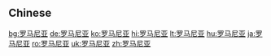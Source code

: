 {{also|羅馬尼亞}}
==Chinese==
{{zh-see|羅馬尼亞}}

[[bg:罗马尼亚]]
[[de:罗马尼亚]]
[[ko:罗马尼亚]]
[[hi:罗马尼亚]]
[[lt:罗马尼亚]]
[[hu:罗马尼亚]]
[[ja:罗马尼亚]]
[[ro:罗马尼亚]]
[[uk:罗马尼亚]]
[[zh:罗马尼亚]]